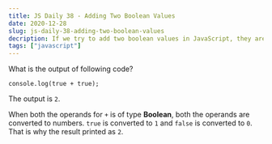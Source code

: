 ```yaml
---
title: JS Daily 38 - Adding Two Boolean Values
date: 2020-12-28
slug: js-daily-38-adding-two-boolean-values
decription: If we try to add two boolean values in JavaScript, they are converted to numbers and added.
tags: ["javascript"]
---
```



What is the output of following code?

```javascript{numberLines: true}
console.log(true + true);
```

<Divider />

The output is `2`.

When both the operands for `+` is of type **Boolean**, both the operands are converted to numbers. `true` is converted to `1` and `false` is converted to `0`. That is why the result printed as `2`.
